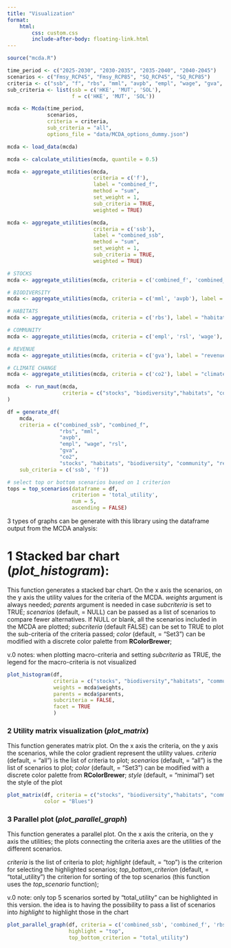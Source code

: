 ```yaml
---
title: "Visualization"
format:
    html:
        css: custom.css
        include-after-body: floating-link.html
---
```

```r
source("mcda.R")

time_period <- c("2025-2030", "2030-2035", "2035-2040", "2040-2045")
scenarios <- c("Fmsy_RCP45", "Fmsy_RCP85", "SQ_RCP45", "SQ_RCP85")
criteria <- c("ssb", "f", "rbs", "mml", "avpb", "empl", "wage", "gva", "rsl", "co2")
sub_criteria <- list(ssb = c('HKE', 'MUT', 'SOL'),
                     f = c('HKE', 'MUT', 'SOL'))

mcda <- Mcda(time_period,
             scenarios,
             criteria = criteria,
             sub_criteria = "all",
             options_file = "data/MCDA_options_dummy.json")

mcda <- load_data(mcda)

mcda <- calculate_utilities(mcda, quantile = 0.5)

mcda <- aggregate_utilities(mcda,
                            criteria = c('f'), 
                            label = "combined_f", 
                            method = "sum", 
                            set_weight = 1, 
                            sub_criteria = TRUE, 
                            weighted = TRUE)

mcda <- aggregate_utilities(mcda,
                            criteria = c('ssb'), 
                            label = "combined_ssb", 
                            method = "sum", 
                            set_weight = 1, 
                            sub_criteria = TRUE, 
                            weighted = TRUE)

# STOCKS
mcda <- aggregate_utilities(mcda, criteria = c('combined_f', 'combined_ssb'), label = "stocks", method = "sum", set_weight = 1, sub_criteria = FALSE, weighted = TRUE)

# BIODIVERSITY
mcda <- aggregate_utilities(mcda, criteria = c('mml', 'avpb'), label = "biodiversity", method = "sum", set_weight = 1, sub_criteria = FALSE, weighted = TRUE)

# HABITATS
mcda <- aggregate_utilities(mcda, criteria = c('rbs'), label = "habitats", method = "sum", set_weight = 1, sub_criteria = FALSE, weighted = TRUE)

# COMMUNITY
mcda <- aggregate_utilities(mcda, criteria = c('empl', 'rsl', 'wage'), label = "community", method = "sum", set_weight = 1, sub_criteria = FALSE, weighted = TRUE)

# REVENUE
mcda <- aggregate_utilities(mcda, criteria = c('gva'), label = "revenue", method = "sum", set_weight = 1, sub_criteria = FALSE, weighted = TRUE)

# CLIMATE CHANGE
mcda <- aggregate_utilities(mcda, criteria = c('co2'), label = "climate change", method = "sum", set_weight = 1, sub_criteria = FALSE, weighted = TRUE)

mcda  <- run_maut(mcda,
                  criteria = c("stocks", "biodiversity","habitats", "community", "revenue", "climate change")
)

df = generate_df(
    mcda,
    criteria = c("combined_ssb", "combined_f",
                 "rbs", "mml",
                 "avpb",
                 "empl", "wage", "rsl",
                 "gva",
                 "co2",
                 "stocks", "habitats", "biodiversity", "community", "revenue", "climate change"),
    sub_criteria = c('ssb', 'f'))

# select top or bottom scenarios based on 1 criterion
tops = top_scenarios(dataframe = df, 
                     criterion = 'total_utility',
                     num = 5,
                     ascending = FALSE)

```


3 types of graphs can be generate with this library using the dataframe output from the MCDA analysis:

# 1 Stacked bar chart (*plot_histogram*):

This function generates a stacked bar chart. On the x axis the scenarios, on the y axis the utility values for the criteria of the MCDA.
*weights* argument is always needed;
*parents* argument is needed in case *subcriteria* is set to TRUE;
*scenarios* (default, = NULL) can be passed as a list of scenarios to compare fewer alternatives. If NULL or blank, all    the scenarios included in the MCDA are plotted;
*subcriteria* (default FALSE) can be set to TRUE to plot the sub-criteria of the criteria passed;
*color* (default, = "Set3") can be modified with a discrete color palette from **RColorBrewer**;

v.0 notes: when plotting macro-criteria and setting *subcriteria* as TRUE, the legend for the macro-criteria is not visualized

```r

plot_histogram(df,
               criteria = c("stocks", "biodiversity","habitats", "community", "revenue", "climate change"),
               weights = mcda$weights,
               parents = mcda$parents,
               subcriteria = FALSE,
               facet = TRUE
               )


```


### 2 Utility matrix visualization (*plot_matrix*)

This function generates matrix plot. On the x axis the criteria, on the y axis the scenarios, while the color gradient represent the utility values.
*criteria* (default, = "all") is the list of criteria to plot;
*scenarios* (default, = "all") is the list of scenarios to plot;
*color* (default, = "Set3") can be modified with a discrete color palette from **RColorBrewer**;
*style* (default, = "minimal") set the style of the plot


```r

plot_matrix(df, criteria = c("stocks", "biodiversity","habitats", "community", "revenue", "climate change", "total_utility"),
            color = "Blues")

```

### 3 Parallel plot (*plot_parallel_graph*)

This function generates a parallel plot. On the x axis the criteria, on the y axis the utilities; the plots connecting the criteria axes are the utilities of the different scenarios.

*criteria* is the list of criteria to plot;
*highlight* (default, = "top") is the criterion for selecting the highlighted scenarios;
*top_bottom_criterion* (default, = "total_utility") the criterion for sorting of the top scenarios (this function uses the *top_scenario* function);

v.0 note: only top 5 scenarios sorted by "total_utility" can be highlighted in this version. the idea is to having the possibility to pass a list of scenarios into *highlight* to highlight those in the chart

```r

plot_parallel_graph(df, criteria = c('combined_ssb', 'combined_f', 'rbs', 'mml', 'avpb', 'empl', 'wage', 'gva','co2', 'rsl'), #
                    highlight = "top",
                    top_bottom_criterion = "total_utility")

```

